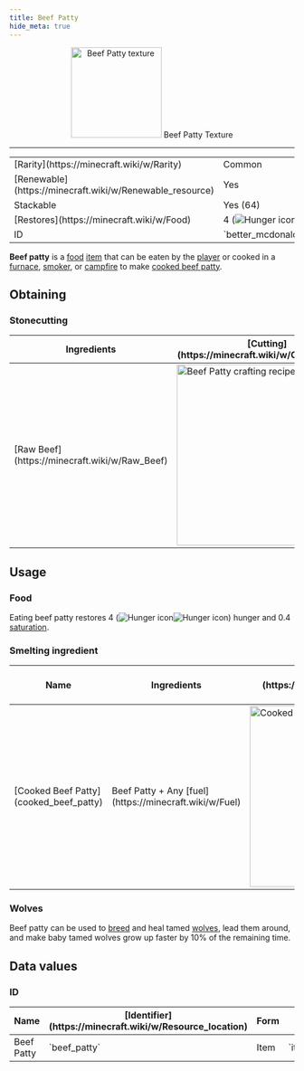 ```yaml
---
title: Beef Patty
hide_meta: true
---
```


<p align="center">
    <img src="https://i.imgur.com/WHK2CUI.png" alt="Beef Patty texture" width="160px"/>
    Beef Patty Texture
</p>

---

<table>
    <tbody>
        <tr>
            <td>[Rarity](https://minecraft.wiki/w/Rarity)</td>
            <td>Common</td>
        </tr>
        <tr>
            <td>[Renewable](https://minecraft.wiki/w/Renewable_resource)</td>
            <td>Yes</td>
        </tr>
        <tr>
            <td>Stackable</td>
            <td>Yes (64)</td>
        </tr>
        <tr>
            <td>[Restores](https://minecraft.wiki/w/Food)</td>
            <td>4 (<img src="https://minecraft.wiki/images/Hunger_%28icon%29.png" alt="Hunger icon" /><img src="https://minecraft.wiki/images/Hunger_%28icon%29.png" alt="Hunger icon" />)</td>
        </tr>
        <tr>
            <td>ID</td>
            <td>`better_mcdonalds_mod:beef_patty`</td>
        </tr>
    </tbody>
</table>

**Beef patty** is a [food](https://minecraft.wiki/w/Food) [item](https://minecraft.wiki/w/Item) that can be eaten by the [player](https://minecraft.wiki/w/Player) or cooked in a [furnace](https://minecraft.wiki/w/Furnace), [smoker](https://minecraft.wiki/w/Smoker), or [campfire](https://minecraft.wiki/w/Campfire) to make [cooked beef patty](cooked_beef_patty).

## Obtaining

### Stonecutting

<table>
    <thead>
        <tr>
            <th>Ingredients</th>
            <th>[Cutting](https://minecraft.wiki/w/Cutting) recipe</th>
        </tr>
    </thead>
    <tbody>
        <tr>
            <td>[Raw Beef](https://minecraft.wiki/w/Raw_Beef)</td>
            <td><img src="https://i.imgur.com/jfljRtm.png" alt="Beef Patty crafting recipe" width="320px"/></td>
        </tr>
    </tbody>
</table>

## Usage

### Food

Eating beef patty restores 4 (<img src="https://minecraft.wiki/images/Hunger_%28icon%29.png" alt="Hunger icon" /><img src="https://minecraft.wiki/images/Hunger_%28icon%29.png" alt="Hunger icon" />) hunger and 0.4 [saturation](https://minecraft.wiki/w/Hunger#Mechanics).

### Smelting ingredient

<table>
    <thead>
        <tr>
            <th>Name</th>
            <th>Ingredients</th>
            <th>[Smelting](https://minecraft.wiki/w/Smelting) recipe</th>
        </tr>
    </thead>
    <tbody>
        <tr>
            <td>[Cooked Beef Patty](cooked_beef_patty)</td>
            <td>Beef Patty + Any [fuel](https://minecraft.wiki/w/Fuel)</td>
            <td><img src="https://i.imgur.com/7QLytyP.png" alt="Cooked Beef Patty crafting recipe" width="320px"/></td>
        </tr>
    </tbody>
</table>

### Wolves

Beef patty can be used to [breed](https://minecraft.wiki/w/Breed) and heal tamed [wolves](https://minecraft.wiki/w/Wolves), lead them around, and make baby tamed wolves grow up faster by 10% of the remaining time.

## Data values

### ID

<table>
    <thead>
        <tr>
            <th>Name</th>
            <th>[Identifier](https://minecraft.wiki/w/Resource_location)</th>
            <th>Form</th>
            <th>Translation key</th>
        </tr>
    </thead>
    <tbody>
        <tr>
            <td>Beef Patty</td>
            <td>`beef_patty`</td>
            <td>Item</td>
            <td>`item.better_mcdonalds_mod.beef_patty`</td>
        </tr>
    </tbody>
</table>